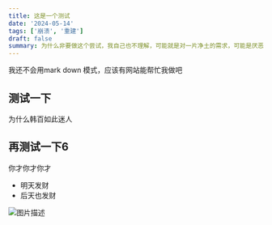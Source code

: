 ```yaml
---
title: 这是一个测试
date: '2024-05-14'
tags: ['崩溃', '重建']
draft: false
summary: 为什么非要做这个尝试，我自己也不理解，可能就是对一片净土的需求，可能是厌恶了涂鸦后镜像倒转的图片
---
```


我还不会用mark down 模式，应该有网站能帮忙我做吧
## 测试一下
为什么韩百如此迷人
## 再测试一下6

你才你才你才

- 明天发财
- 后天也发财

![图片描述](https://plus.unsplash.com/premium_photo-1664529914557-ee01920185e2?q=80&w=3080&auto=format&fit=crop&ixlib=rb-4.1.0&ixid=M3wxMjA3fDB8MHxwaG90by1wYWdlfHx8fGVufDB8fHx8fA%3D%3D)
